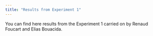```yaml
---
title: "Results from Experiment 1"
---
```


You can find here results from the Experiment 1 carried on by Renaud Foucart and Elias Bouacida.